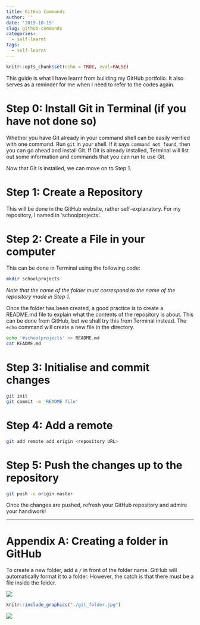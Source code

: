 ```yaml
---
title: GitHub Commands
author: ''
date: '2019-10-15'
slug: github-commands
categories:
  - self-learnt
tags:
  - self-learnt
---
```


```r
knitr::opts_chunk$set(echo = TRUE, eval=FALSE)
```

This guide is what I have learnt from building my GitHub portfolio. It also serves as a reminder for me when I need to refer to the codes again.

# Step 0: Install Git in Terminal (if you have not done so)

Whether you have Git already in your command shell can be easily verified with one command. Run `git` in your shell. If it says `command not found`, then you can go ahead and install Git. If Git is already installed, Terminal will list out some information and commands that you can run to use Git. 

Now that Git is installed, we can move on to Step 1.

# Step 1: Create a Repository

This will be done in the GitHub website, rather self-explanatory. For my repository, I named in 'schoolprojects'. 

# Step 2: Create a File in your computer

This can be done in Terminal using the following code:
```bash
mkdir schoolprojects
```

*Note that the name of the folder must correspond to the name of the repository made in Step 1.*

Once the folder has been created, a good practice is to create a README.md file to explain what the contents of the repository is about. This can be done from GitHub, but we shall try this from Terminal instead. The `echo` command will create a new file in the directory.

```bash
echo '#schoolprojects' >> README.md
cat README.md
```

# Step 3: Initialise and commit changes

```bash
git init
git commit -m 'README file'
```

# Step 4: Add a remote

```bash
git add remote add origin <repository URL>
```

# Step 5: Push the changes up to the repository

```bash
git push -u origin master
```

Once the changes are pushed, refresh your GitHub repository and admire your handiwork!

--------------------------------------------------------------------------------------

# Appendix A: Creating a folder in GitHub

To create a new folder, add a `/` in front of the folder name. GitHub will automatically format it to a folder. However, the catch is that there must be a file inside the folder. 

<img src="./git_folder.png"></img>

```r
knitr::include_graphics("./git_folder.jpg")
```

![](./git_folder.png)